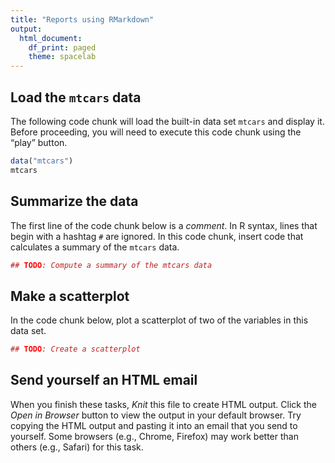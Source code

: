 ```yaml
---
title: "Reports using RMarkdown"
output:
  html_document:
    df_print: paged
    theme: spacelab
---
```


## Load the `mtcars` data

The following code chunk will load the built-in data set `mtcars` and display it. Before proceeding, you will need to execute this code chunk using the "play" button.

```r
data("mtcars")
mtcars
```

## Summarize the data

The first line of the code chunk below is a *comment*. In R syntax, lines that begin with a hashtag `#` are ignored. In this code chunk, insert code that calculates a summary of the `mtcars` data.

```r
## TODO: Compute a summary of the mtcars data

```

## Make a scatterplot

In the code chunk below, plot a scatterplot of two of the variables in this data set.

```r
## TODO: Create a scatterplot

```

## Send yourself an HTML email

When you finish these tasks, *Knit* this file to create HTML output. Click the *Open in Browser* button to view the output in your default browser. Try copying the HTML output and pasting it into an email that you send to yourself. Some browsers (e.g., Chrome, Firefox) may work better than others (e.g., Safari) for this task.
